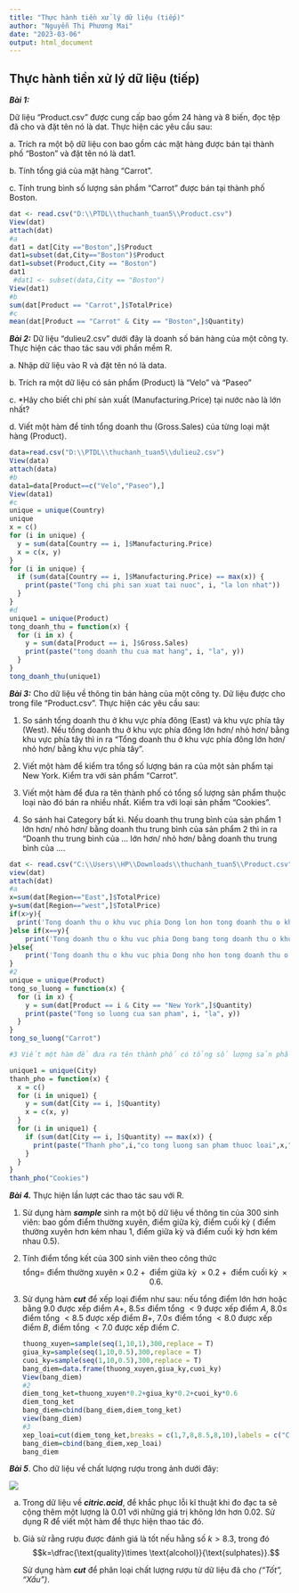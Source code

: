 ```yaml
---
title: "Thực hành tiền xử lý dữ liệu (tiếp)"
author: "Nguyễn Thị Phương Mai"
date: "2023-03-06"
output: html_document
---
```


## **Thực hành tiền xử lý dữ liệu (tiếp)**

***Bài 1:***

Dữ liệu "Product.csv" được cung cấp bao gồm 24 hàng và 8 biến, đọc tệp đã cho và đặt tên nó là dat. Thực hiện các yêu cầu sau:

a\. Trích ra một bộ dữ liệu con bao gồm các mặt hàng được bán tại thành phố "Boston" và đặt tên nó là dat1.

b\. Tính tổng giá của mặt hàng "Carrot".

c\. Tính trung bình số lượng sản phẩm "Carrot" được bán tại thành phố Boston.

```r

dat <- read.csv("D:\\PTDL\\thuchanh_tuan5\\Product.csv")
View(dat)
attach(dat)
#a
dat1 = dat[City =="Boston",]$Product
dat1=subset(dat,City=="Boston")$Product
dat1=subset(Product,City == "Boston")
dat1
 #dat1 <- subset(data,City == "Boston")
View(dat1)
#b
sum(dat[Product == "Carrot",]$TotalPrice)
#c
mean(dat[Product == "Carrot" & City == "Boston",]$Quantity)

```

***Bài 2:*** Dữ liệu "dulieu2.csv" dưới đây là doanh số bán hàng của một công ty. Thực hiện các thao tác sau với phần mềm R.

a\. Nhập dữ liệu vào R và đặt tên nó là data.

b\. Trích ra một dữ liệu có sản phẩm (Product) là "Velo" và "Paseo"

c\. \*Hãy cho biết chi phí sản xuất (Manufacturing.Price) tại nước nào là lớn nhất?

d\. Viết một hàm để tính tổng doanh thu (Gross.Sales) của từng loại mặt hàng (Product).

```r
data=read.csv("D:\\PTDL\\thuchanh_tuan5\\dulieu2.csv")
View(data)
attach(data)
#b
data1=data[Product==c("Velo","Paseo"),]
View(data1)
#c
unique = unique(Country)
unique
x = c()
for (i in unique) {
  y = sum(data[Country == i, ]$Manufacturing.Price)
  x = c(x, y)
}
for (i in unique) {
  if (sum(data[Country == i, ]$Manufacturing.Price) == max(x)) {
    print(paste("Tong chi phi san xuat tai nuoc", i, "la lon nhat"))
  }
}
#d
unique1 = unique(Product)
tong_doanh_thu = function(x) {
  for (i in x) {
    y = sum(data[Product == i, ]$Gross.Sales)
    print(paste("tong doanh thu cua mat hang", i, "la", y))
  }
}
tong_doanh_thu(unique1)
```

***Bài 3:*** Cho dữ liệu về thông tin bán hàng của một công ty. Dữ liệu được cho trong file "Product.csv". Thực hiện các yêu cầu sau:

1.  So sánh tổng doanh thu ở khu vực phía đông (East) và khu vực phía tây (West). Nếu tổng doanh thu ở khu vực phía đông lớn hơn/ nhỏ hơn/ bằng khu vực phía tây thì in ra "Tổng doanh thu ở khu vực phía đông lớn hơn/ nhỏ hơn/ bằng khu vực phía tây".

2.  Viết một hàm để kiểm tra tổng số lượng bán ra của một sản phẩm tại New York. Kiểm tra với sản phẩm "Carrot".

3.  Viết một hàm để đưa ra tên thành phố có tổng số lượng sản phẩm thuộc loại nào đó bán ra nhiều nhất. Kiểm tra với loại sản phẩm "Cookies".

4.  So sánh hai Category bất kì. Nếu doanh thu trung bình của sản phẩm 1 lớn hơn/ nhỏ hơn/ bằng doanh thu trung bình của sản phẩm 2 thì in ra "Doanh thu trung bình của ... lớn hơn/ nhỏ hơn/ bằng doanh thu trung bình của ....

```r
dat <- read.csv("C:\\Users\\HP\\Downloads\\thuchanh_tuan5\\Product.csv")
view(dat)
attach(dat)
#a
x=sum(dat[Region=="East",]$TotalPrice)
y=sum(dat[Region=="west",]$TotalPrice)
if(x>y){
  print('Tong doanh thu o khu vuc phia Dong lon hon tong doanh thu o khu vuc phia Tay')
}else if(x==y){
    print('Tong doanh thu o khu vuc phia Dong bang tong doanh thu o khu vuc phia Tay')
}else{
    print('Tong doanh thu o khu vuc phia Dong nho hon tong doanh thu o khu vuc phia Tay')
}
#2
unique = unique(Product)
tong_so_luong = function(x) {
  for (i in x) {
    y = sum(dat[Product == i & City == "New York",]$Quantity)
    print(paste("Tong so luong cua san pham", i, "la", y))
  }
}
tong_so_luong("Carrot")

#3 Viết một hàm để đưa ra tên thành phố có tổng số lượng sản phẩm thuộc loại nào đó bán ra nhiều nhất. Kiểm tra với loại sản phẩm "Cookies".

unique1 = unique(City)
thanh_pho = function(x) {
  x = c()
  for (i in unique1) {
    y = sum(dat[City == i, ]$Quantity)
    x = c(x, y)
  }
  for (i in unique1) {
    if (sum(dat[City == i, ]$Quantity) == max(x)) {
      print(paste("Thanh pho",i,"co tong luong san pham thuoc loai",x,"la lon nhat"))
    }
  }
}
thanh_pho("Cookies")
```

***Bài 4.*** Thực hiện lần lượt các thao tác sau với R.

1.  Sử dụng hàm ***sample*** sinh ra một bộ dữ liệu về thông tin của $300$ sinh viên: bao gồm điểm thường xuyên, điểm giữa kỳ, điểm cuối kỳ ( điểm thường xuyên hơn kém nhau $1$, điểm giữa kỳ và điểm cuối kỳ hơn kém nhau $0.5$).

2.  Tính điểm tổng kết của $300$ sinh viên theo công thức\
    $$\text{tổng= điểm thường xuyên}\times 0.2+\text{ điểm giữa kỳ }\times 0.2+\text{ điểm cuối kỳ }\times 0.6.$$

3.  Sử dụng hàm ***cut*** để xếp loại điểm như sau: nếu tổng điểm lớn hơn hoặc bằng $9.0$ được xếp điểm $A+$, $8.5\leq$ điểm tổng $< 9$ được xếp điểm $A$, $8.0\leq$ điểm tổng $< 8.5$ được xếp điểm $B+$, $7.0\leq$ điểm tổng $<8.0$ được xếp điểm $B$, điểm tổng $< 7.0$ được xếp điểm $C$.

    ```r
    
    thuong_xuyen=sample(seq(1,10,1),300,replace = T)
    giua_ky=sample(seq(1,10,0.5),300,replace = T)
    cuoi_ky=sample(seq(1,10,0.5),300,replace = T)
    bang_diem=data.frame(thuong_xuyen,giua_ky,cuoi_ky)
    View(bang_diem)
    #2
    diem_tong_ket=thuong_xuyen*0.2+giua_ky*0.2+cuoi_ky*0.6
    diem_tong_ket
    bang_diem=cbind(bang_diem,diem_tong_ket)
    view(bang_diem)
    #3
    xep_loai=cut(diem_tong_ket,breaks = c(1,7,8,8.5,8,10),labels = c("C","B","B+","A","A+"),right = F)
    bang_diem=cbind(bang_diem,xep_loai)
    bang_diem


    ```

***Bài 5***. Cho dữ liệu về chất lượng rượu trong ảnh dưới đây:

![](E:\Teaching\Introduction%20to%20data%20analysis\Lectures%202023-2024\Bài%20tập\citric.acid.png)

a.  Trong dữ liệu về ***citric.acid***, để khắc phục lỗi kĩ thuật khi đo đạc ta sẽ cộng thêm một lượng là $0.01$ với những giá trị không lớn hơn $0.02$. Sử dụng R để viết một hàm để thực hiện thao tác đó.

b.  Giả sử rằng rượu được đánh giá là tốt nếu hằng số $k > 8.3$, trong đó $$k=\dfrac{\text{quality}\times \text{alcohol}}{\text{sulphates}}.$$

    Sử dụng hàm ***cut*** để phân loại chất lượng rượu từ dữ liệu đã cho *("Tốt", "Xấu")*.

```r

```
